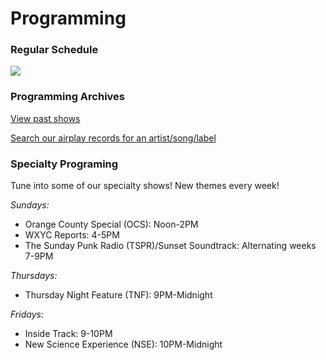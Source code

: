 
# Programming

### Regular Schedule

![](</uploads/Spring 2024 DJ Schedule.png>)

### Programming Archives

[View past shows](http://wxyc.info/playlists/radioWeek)

[Search our airplay records for an artist/song/label](http://wxyc.info/playlists/searchPlaylists)

### Specialty Programing

Tune into some of our specialty shows! New themes every week!

*Sundays:*

* Orange County Special (OCS): Noon-2PM
* WXYC Reports: 4-5PM
* The Sunday Punk Radio (TSPR)/Sunset Soundtrack: Alternating weeks 7-9PM

*Thursdays:*

* Thursday Night Feature (TNF): 9PM-Midnight

*Fridays:*

* Inside Track: 9-10PM
* New Science Experience (NSE): 10PM-Midnight
